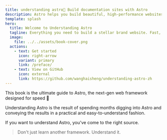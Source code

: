 ```yaml
---
title: understanding astro🌟 Build documentation sites with Astro
description: Astro helps you build beautiful, high-performance websites for brand.
template: splash
hero:
  title: Welcome to Understanding Astro
  tagline: Everything you need to build a stellar brand website. Fast, accessible, and easy-to-use.
  image:
    file: ../../assets/book-cover.png
  actions:
    - text: Get started
      icon: right-arrow
      variant: primary
      link: /preface/
    - text: View on GitHub
      icon: external
      link: https://github.com/wanghaisheng/understanding-astro-zh
---
```






<AboutAstro title="Brought to you by">
This book is the ultimate guide to Astro, the next-gen web framework designed for speed 🚀

Understanding Astro is the result of spending months digging into Astro and conveying the results in a practical and easy-to-understand fashion.

If you want to understand Astro, you've come to the right source.

> Don't just learn another framework. Understand it.

</AboutAstro>
